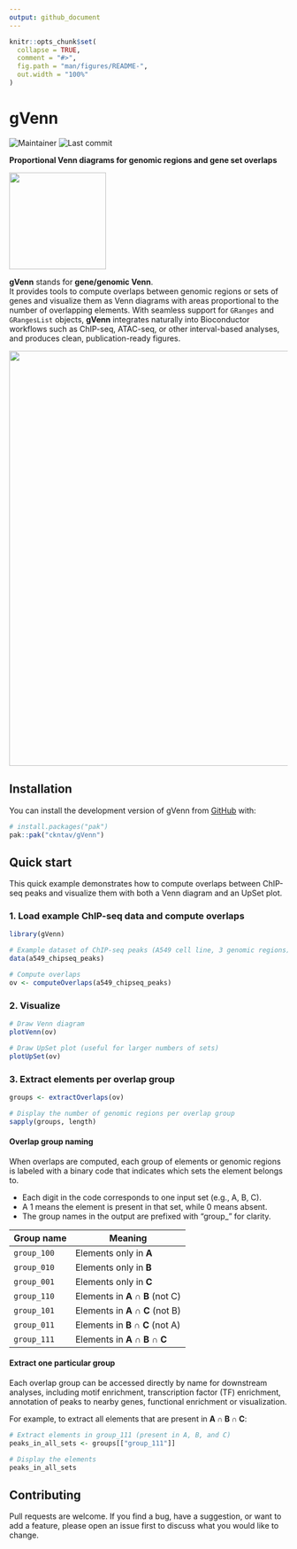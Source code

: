 ```yaml
---
output: github_document
---
```


<!-- README.md is generated from README.Rmd. Please edit that file -->

```r
knitr::opts_chunk$set(
  collapse = TRUE,
  comment = "#>",
  fig.path = "man/figures/README-",
  out.width = "100%"
)
```

# gVenn

![Maintainer](https://img.shields.io/badge/maintainer-ckntav-blue)
![Last commit](https://img.shields.io/github/last-commit/ckntav/gVenn)

**Proportional Venn diagrams for genomic regions and gene set overlaps**

<img align="center" src="man/figures/20250827_hex_gVenn_v1.png" width="175"/>

**gVenn** stands for **gene/genomic Venn**.  
It provides tools to compute overlaps between genomic regions or sets of genes
and visualize them as Venn diagrams with areas proportional to the number of 
overlapping elements. With seamless support for `GRanges` and `GRangesList` 
objects, **gVenn** integrates naturally into Bioconductor workflows such as 
ChIP-seq, ATAC-seq, or other interval-based analyses, and produces clean, 
publication-ready figures.


<img align="center" src="man/figures/20250827_graphical_abstract_v2.png" width="750"/>

## Installation

You can install the development version of gVenn from [GitHub](https://github.com/) with:

``` r
# install.packages("pak")
pak::pak("ckntav/gVenn")
```

## Quick start

This quick example demonstrates how to compute overlaps between ChIP-seq 
peaks and visualize them with both a Venn diagram and an UpSet plot.

### 1. Load example ChIP-seq data and compute overlaps
```r
library(gVenn)

# Example dataset of ChIP-seq peaks (A549 cell line, 3 genomic regions)
data(a549_chipseq_peaks)

# Compute overlaps
ov <- computeOverlaps(a549_chipseq_peaks)
```

### 2. Visualize
```r
# Draw Venn diagram
plotVenn(ov)
```

```r
# Draw UpSet plot (useful for larger numbers of sets)
plotUpSet(ov)
```

### 3. Extract elements per overlap group
```r
groups <- extractOverlaps(ov)
```
```r
# Display the number of genomic regions per overlap group
sapply(groups, length)
```

#### Overlap group naming
When overlaps are computed, each group of elements or genomic regions is
labeled with a binary code that indicates which sets the element belongs to.

 - Each digit in the code corresponds to one input set (e.g., A, B, C).
 - A 1 means the element is present in that set, while 0 means absent.
 - The group names in the output are prefixed with "group_" for clarity.

<div align="center">
| Group name   | Meaning                       |
|--------------|-------------------------------|
| `group_100`  | Elements only in **A**        |
| `group_010`  | Elements only in **B**        |
| `group_001`  | Elements only in **C**        |
| `group_110`  | Elements in **A ∩ B** (not C) |
| `group_101`  | Elements in **A ∩ C** (not B) |
| `group_011`  | Elements in **B ∩ C** (not A) |
| `group_111`  | Elements in **A ∩ B ∩ C**     |
</div>

#### Extract one particular group
Each overlap group can be accessed directly by name for downstream analyses,
including motif enrichment, transcription factor (TF) enrichment, annotation of
peaks to nearby genes, functional enrichment or visualization.

For example, to extract all elements that are present in **A ∩ B ∩ C**:

```r
# Extract elements in group_111 (present in A, B, and C)
peaks_in_all_sets <- groups[["group_111"]]

# Display the elements
peaks_in_all_sets
```

## Contributing

Pull requests are welcome. If you find a bug, have a suggestion, or want to
add a feature, please open an issue first to discuss what you would like
to change.
